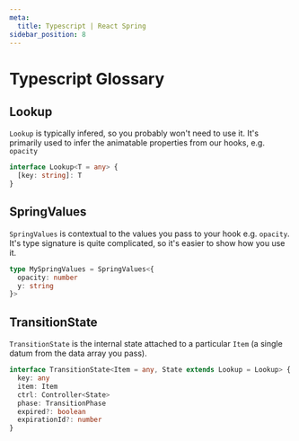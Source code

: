 ```yaml
---
meta:
  title: Typescript | React Spring
sidebar_position: 8
---
```


# Typescript Glossary

## Lookup

`Lookup` is typically infered, so you probably won't need to use it.
It's primarily used to infer the animatable properties from our hooks, e.g. `opacity`

```ts
interface Lookup<T = any> {
  [key: string]: T
}
```

## SpringValues

`SpringValues` is contextual to the values you pass to your hook e.g. `opacity`.
It's type signature is quite complicated, so it's easier to show how you use it.

```ts
type MySpringValues = SpringValues<{
  opacity: number
  y: string
}>
```

## TransitionState

`TransitionState` is the internal state attached to a particular `Item`
(a single datum from the data array you pass).

```ts
interface TransitionState<Item = any, State extends Lookup = Lookup> {
  key: any
  item: Item
  ctrl: Controller<State>
  phase: TransitionPhase
  expired?: boolean
  expirationId?: number
}
```
